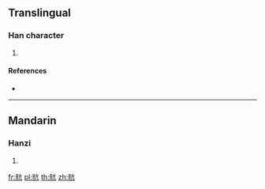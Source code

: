 {{character info/new}}
==Translingual==

===Han character===
{{Han char|rn=154|rad=貝|as=04|sn=11|four=60817|canj=BCYHN}}

# {{defn|Han|sort=貝04}}

====References====
* {{Han ref|kx=1205.060|dkj=36673|dj=1666.120|hdz=63628.100|uh=8CA5|ud=36005|bh=D7D2|bd=55250}}

----

==Mandarin==

===Hanzi===
{{cmn-hanzi|pin=[[háng]] ([[hang2]]), [[wān]] ([[wan1]])|wg=hang<sup>2</sup>, wan<sup>1</sup>}}

# {{defn|lang=cmn|sort=貝04}}

[[fr:貥]]
[[pl:貥]]
[[th:貥]]
[[zh:貥]]